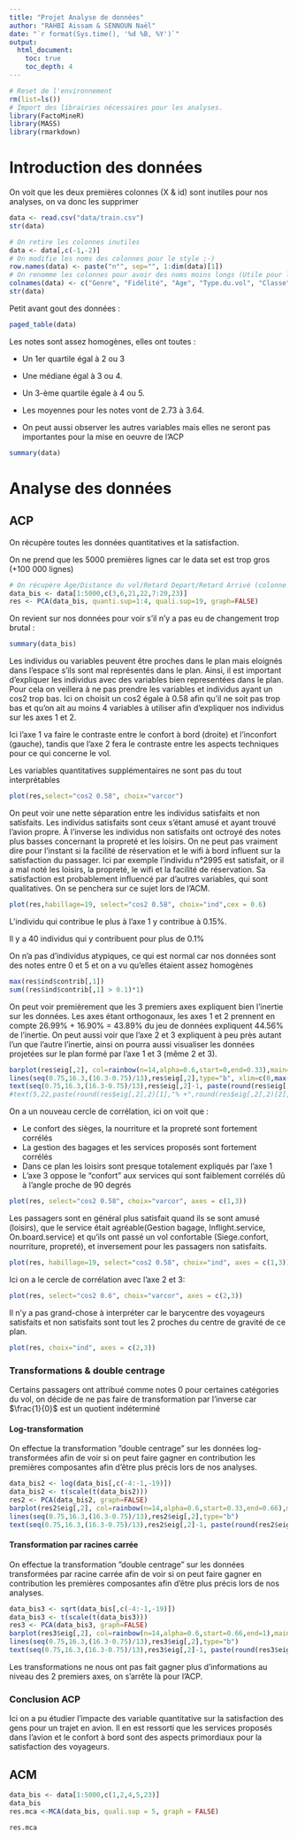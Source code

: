 ```yaml
---
title: "Projet Analyse de données"
author: "RAHBI Aissam & SENNOUN Naël"
date: "`r format(Sys.time(), '%d %B, %Y')`"
output:
  html_document:
    toc: true
    toc_depth: 4
---
```


```r
# Reset de l'environnement
rm(list=ls())
# Import des librairies nécessaires pour les analyses.
library(FactoMineR)
library(MASS)
library(rmarkdown)
```

# Introduction des données

On voit que les deux premières colonnes (X & id) sont inutiles pour nos analyses, on va donc les supprimer
```r
data <- read.csv("data/train.csv") 
str(data)
```

```r
# On retire les colonnes inutiles
data <- data[,c(-1,-2)]
# On modifie les noms des colonnes pour le style ;-)
row.names(data) <- paste("n°", sep="", 1:dim(data)[1]) 
# On renomme les colonnes pour avoir des noms moins longs (Utile pour l'affichage)
colnames(data) <- c("Genre", "Fidélité", "Age", "Type.du.vol", "Classe", "Distance", "Wifi", "Horaire.pratique", "Facilité.resevation", "Emplacement.porte", "Nourriture", "Enregistrement.en.ligne", "Siege.confort", "Loisir", "On.board.service", "Espace.jambe", "Gestion.bagage", "Checkin.service", "Inflight.service", "Propreté", "Retard.depart", "Retard.arrivé", "Satisfaction")
str(data)
```

Petit avant gout des données :
```r
paged_table(data)
```
Les notes sont assez homogènes, elles ont toutes :

* Un 1er quartile égal à 2 ou 3

* Une médiane égal à 3 ou 4.

* Un 3-ème quartile égale à 4 ou 5.

* Les moyennes pour les notes vont de 2.73 à 3.64.

* On peut aussi observer les autres variables mais elles ne seront pas importantes pour la mise en oeuvre de l'ACP

```r
summary(data)
```
# Analyse des données

## ACP

On récupère toutes les données quantitatives et la satisfaction.

On ne prend que les 5000 premières lignes car le data set est trop gros (+100 000 lignes)

```r
# On récupère Âge/Distance du vol/Retard Depart/Retard Arrivé (colonne 3/6/21/22), les notes (colonnes 7 à 20) et la satisfaction (colonne 23)
data_bis <- data[1:5000,c(3,6,21,22,7:20,23)]
res <- PCA(data_bis, quanti.sup=1:4, quali.sup=19, graph=FALSE)
```
On revient sur nos données pour voir s'il n'y a pas eu de changement trop brutal :
```r
summary(data_bis)
```
Les individus ou variables peuvent être proches dans le plan mais eloignés dans l'espace s'ils sont mal représentés dans le plan.
Ainsi, il est important d'expliquer les individus avec des variables bien representées dans le plan.
Pour cela on veillera à ne pas prendre les variables et individus ayant un cos2 trop bas. Ici on choisit un cos2 égale à 0.58 afin qu'il ne soit pas trop bas et qu'on ait au moins 4 variables à utiliser afin d'expliquer nos individus sur les axes 1 et 2.

Ici l'axe 1 va faire le contraste entre le confort à bord (droite) et l'inconfort (gauche), tandis que l'axe 2 fera le contraste entre les aspects techniques pour ce qui concerne le vol.

Les variables quantitatives supplémentaires ne sont pas du tout interprétables
```r
plot(res,select="cos2 0.58", choix="varcor")
```


On peut voir une nette séparation entre les individus satisfaits et non satisfaits. Les individus satisfaits sont ceux s'étant amusé et ayant trouvé l'avion propre. À l'inverse les individus non satisfaits ont octroyé des notes plus basses concernant la propreté et les loisirs. On ne peut pas vraiment dire pour l'instant si la facilité de réservation et le wifi à bord influent sur la satisfaction du passager.
Ici par exemple l'individu n°2995 est satisfait, or il a mal noté les loisirs, la propreté, le wifi et la facilité de réservation. Sa satisfaction est probablement influencé par d'autres variables, qui sont qualitatives. On se penchera sur ce sujet lors de l'ACM. 

```r
plot(res,habillage=19, select="cos2 0.58", choix="ind",cex = 0.6)
```

L'individu qui contribue le plus à l'axe 1 y contribue à 0.15%.

Il y a 40 individus qui y contribuent pour plus de 0.1%

On n'a pas d'individus atypiques, ce qui est normal car nos données sont des notes entre 0 et 5 et on a vu qu'elles étaient assez homogènes
```r
max(res$ind$contrib[,1])
sum((res$ind$contrib[,1] > 0.1)*1)
```

On peut voir premièrement que les 3 premiers axes expliquent bien l'inertie sur les données. 
Les axes étant orthogonaux, les axes 1 et 2 prennent en compte 26.99% + 16.90% = 43.89% du jeu de données expliquent 44.56% de l'inertie.
On peut aussi voir que l'axe 2 et 3 expliquent à peu près autant l'un que l'autre l'inertie, ainsi on pourra aussi visualiser les données projetées sur le plan formé par l'axe 1 et 3 (même 2 et 3).
```r
barplot(res$eig[,2], col=rainbow(n=14,alpha=0.6,start=0,end=0.33),main="Pourcentage d'inertie expliquée par chaque axe", ylab="Contribution en %")
lines(seq(0.75,16.3,(16.3-0.75)/13),res$eig[,2],type="b", xlim=c(0,max(res$eig[,2])+10))
text(seq(0.75,16.3,(16.3-0.75)/13),res$eig[,2]-1, paste(round(res$eig[,2],2),"%"), cex=0.7)
#text(5,22,paste(round(res$eig[,2],2)[1],"% +",round(res$eig[,2],2)[2],"% = ",round(res$eig[,2],2)[1]+round(res$eig[,2],2)[2],"%",sep=""))
```

On a un nouveau cercle de corrélation, ici on voit que :

* Le confort des sièges, la nourriture et la propreté sont fortement corrélés
* La gestion des bagages et les services proposés sont fortement corrélés
* Dans ce plan les loisirs sont presque totalement expliqués par l'axe 1
* L'axe 3 oppose le "confort" aux services qui sont faiblement corrélés dû à l'angle proche de 90 degrés


```r
plot(res, select="cos2 0.58", choix="varcor", axes = c(1,3))
```

Les passagers sont en général plus satisfait quand ils se sont amusé (loisirs), que le service était agréable(Gestion bagage, Inflight.service, On.board.service) et qu'ils ont passé un vol confortable (Siege.confort, nourriture, propreté), et inversement pour les passagers non satisfaits.
```r
plot(res, habillage=19, select="cos2 0.58", choix="ind", axes = c(1,3))
```

Ici on a le cercle de corrélation avec l'axe 2 et 3:
```r
plot(res, select="cos2 0.6", choix="varcor", axes = c(2,3))
```
Il n'y a pas grand-chose à interpréter car le barycentre des voyageurs satisfaits et non satisfaits sont tout les 2 proches du centre de gravité de ce plan.
```r
plot(res, choix="ind", axes = c(2,3))
```

### Transformations & double centrage

Certains passagers ont attribué comme notes 0 pour certaines catégories du vol, on décide de ne pas faire de transformation par l'inverse car $\frac{1}{0}$ est un quotient indéterminé 

#### Log-transformation
On effectue la transformation ”double centrage” sur les données log-transformées afin de voir si on peut faire gagner en contribution les premières composantes afin d'être plus précis lors de nos analyses.
```r
data_bis2 <- log(data_bis[,c(-4:-1,-19)])
data_bis2 <- t(scale(t(data_bis2)))
res2 <- PCA(data_bis2, graph=FALSE)
barplot(res2$eig[,2], col=rainbow(n=14,alpha=0.6,start=0.33,end=0.66),main="Pourcentage d'intertie expliquée par chaque axe\n(Données log-transformées) ", ylab="Contribution en %")
lines(seq(0.75,16.3,(16.3-0.75)/13),res2$eig[,2],type="b")
text(seq(0.75,16.3,(16.3-0.75)/13),res2$eig[,2]-1, paste(round(res2$eig[,2],2),"%"), cex=0.7)
```

#### Transformation par racines carrée
On effectue la transformation ”double centrage” sur les données transformées par racine carrée afin de voir si on peut faire gagner en contribution les premières composantes afin d'être plus précis lors de nos analyses.
```r
data_bis3 <- sqrt(data_bis[,c(-4:-1,-19)])
data_bis3 <- t(scale(t(data_bis3)))
res3 <- PCA(data_bis3, graph=FALSE)
barplot(res3$eig[,2], col=rainbow(n=14,alpha=0.6,start=0.66,end=1),main="Pourcentage d'intertie expliquée par chaque axe\n(Données transformées par racine carrée)", ylab="Contribution en %")
lines(seq(0.75,16.3,(16.3-0.75)/13),res3$eig[,2],type="b")
text(seq(0.75,16.3,(16.3-0.75)/13),res3$eig[,2]-1, paste(round(res3$eig[,2],2),"%"), cex=0.7)
```

Les transformations ne nous ont pas fait gagner plus d'informations au niveau des 2 premiers axes, on s'arrête là pour l'ACP.

### Conclusion ACP

Ici on a pu étudier l'impacte des variable quantitative sur la satisfaction des gens pour un trajet en avion.
Il en est ressorti que les services proposés dans l'avion et le confort à bord sont des aspects primordiaux pour la satisfaction des voyageurs.


## ACM

```r
data_bis <- data[1:5000,c(1,2,4,5,23)]
data_bis
res.mca <-MCA(data_bis, quali.sup = 5, graph = FALSE)
```



```r
res.mca
```

